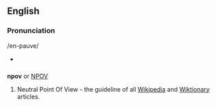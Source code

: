 ==English==

===Pronunciation===
{{wikipedia}}
/en-pauve/
*{{audio|Image:Wikiwikithink.ogg|Wiki theme song with NPOV towards end}}

==={{acronym}}===
'''npov''' or [[NPOV]]
# Neutral Point Of View - the guideline of all [[Wikipedia]] and [[Wiktionary]] articles.